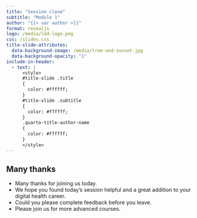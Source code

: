 ```yaml
---
title: "Session close"
subtitle: "Module 1"
author: "{{< var author >}}"
format: revealjs
logo: /media/ldd-logo.png
css: /slides.css
title-slide-attributes:
  data-background-image: /media/tree-and-sunset.jpg
  data-background-opacity: "1"
include-in-header:
  - text: |
      <style>
      #title-slide .title
      {
        color: #ffffff;
      }
      #title-slide .subtitle 
      {
        color: #ffffff;
      }
      .quarto-title-author-name 
      {
        color: #ffffff;
      }
      </style>
---
```


## Many thanks {background-image="/media/feedback.jpg" background-opacity="0.3"}

- Many thanks for joining us today.
- We hope you found today's session helpful and a great addition to your digital health career.
- Could you please complete feedback before you leave.
- Please join us for more advanced courses.
